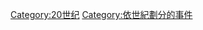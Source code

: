 {{commonscat|Events in the 20th century}}
[[Category:20世纪|Category:20世纪]]
[[Category:依世紀劃分的事件|Category:依世紀劃分的事件]]